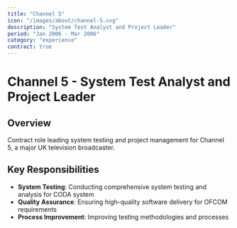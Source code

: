 ```yaml
---
title: "Channel 5"
icon: "/images/about/channel-5.svg"
description: "System Test Analyst and Project Leader"
period: "Jan 2006 - Mar 2006"
category: "experience"
contract: true
---
```


# Channel 5 - System Test Analyst and Project Leader

## Overview

Contract role leading system testing and project management for Channel 5, a major UK television broadcaster.

## Key Responsibilities

- **System Testing**: Conducting comprehensive system testing and analysis for CODA system
- **Quality Assurance**: Ensuring high-quality software delivery for OFCOM requirements
- **Process Improvement**: Improving testing methodologies and processes
